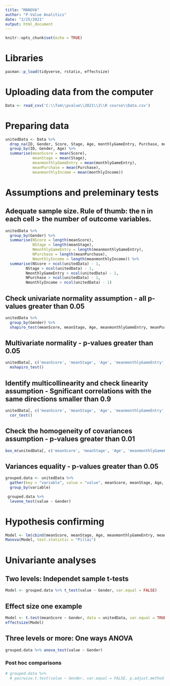 ```yaml
---
title: "MANOVA"
author: "P-Value Analitics"
date: "2/25/2021"
output: html_document
---
```


```r
knitr::opts_chunk$set(echo = TRUE)
```

# Libraries
```r
pacman::p_load(tidyverse, rstatix, effectsize)
```

# Uploading data from the computer
```r
Data <- read_csv('C:\\Tom\\pvalue\\2021\\2\\R course\\Data.csv')
```


# Preparing data
```r
unitedData <- Data %>% 
  drop_na(ID, Gender, Score, Stage, Age, monthlyGameEntry, Purchase, monthlyIncome, Month) %>% 
  group_by(ID, Gender, Age) %>% 
  summarise(meanScore = mean(Score),
            meanStage = mean(Stage),
            meanmonthlyGameEntry = mean(monthlyGameEntry),
            meanPurchase = mean(Purchase),
            meanmonthlyIncome = mean(monthlyIncome))
```

# Assumptions and preleminary tests
## Adequate sample size. Rule of thumb: the n in each cell > the number of outcome variables.
```r
unitedData %>% 
  group_by(Gender) %>% 
  summarise(NScore = length(meanScore),
            NStage = length(meanStage),
            NmonthlyGameEntry = length(meanmonthlyGameEntry),
            NPurchase = length(meanPurchase),
            NmonthlyIncome = length(meanmonthlyIncome)) %>% 
  summarise(NScore > ncol(unitedData) - 1,
         NStage > ncol(unitedData) - 1,
         NmonthlyGameEntry > ncol(unitedData) - 1,
         NPurchase > ncol(unitedData) - 1,
         NmonthlyIncome > ncol(unitedData) - 1)
```

## Check univariate normality assumption - all p-values greater than 0.05
```r
unitedData %>%
  group_by(Gender) %>%
  shapiro_test(meanScore, meanStage, Age, meanmonthlyGameEntry, meanPurchase, meanmonthlyIncome) 
```


## Multivariate normality - p-values greater than 0.05
```r
unitedData[, c('meanScore', 'meanStage', 'Age', 'meanmonthlyGameEntry', 'meanPurchase', 'meanmonthlyIncome')] %>%
  mshapiro_test()
```

## Identify multicollinearity and check linearity assumption - Sgnificant correlations with the same directions smaller than 0.9
```r
unitedData[, c('meanScore', 'meanStage', 'Age', 'meanmonthlyGameEntry', 'meanPurchase', 'meanmonthlyIncome')] %>%
  cor_test()
```

## Check the homogeneity of covariances assumption - p-values greater than 0.01
```r
box_m(unitedData[, c('meanScore', 'meanStage', 'Age', 'meanmonthlyGameEntry', 'meanPurchase', 'meanmonthlyIncome')], unitedData$Gender)
```

## Variances equality - p-values greater than 0.05
```r
grouped.data <- unitedData %>%
  gather(key = "variable", value = "value", meanScore, meanStage, Age, meanmonthlyGameEntry, meanPurchase, meanmonthlyIncome) %>%
  group_by(variable)

 grouped.data %>%
  levene_test(value ~ Gender)
```

# Hypothesis confirming
```r
Model <- lm(cbind(meanScore, meanStage, Age, meanmonthlyGameEntry, meanPurchase, meanmonthlyIncome) ~ Gender, unitedData)
Manova(Model, test.statistic = "Pillai")
```

# Univariante analyses
## Two levels: Independet sample t-tests
```r
Model <- grouped.data %>% t_test(value ~ Gender, var.equal = FALSE)
```

## Effect size one example
```r
Model <- t.test(meanScore ~ Gender, data = unitedData, var.equal = TRUE)
effectsize(Model)
```

## Three levels or more: One ways ANOVA
```r
grouped.data %>% anova_test(value ~ Gender)
```

### Post hoc comparisons
```r
# grouped.data %>% 
  # pairwise.t.test(value ~ Gender, var.equal = FALSE, p.adjust.method = 'BH', pool.sd = FALSE)
```
